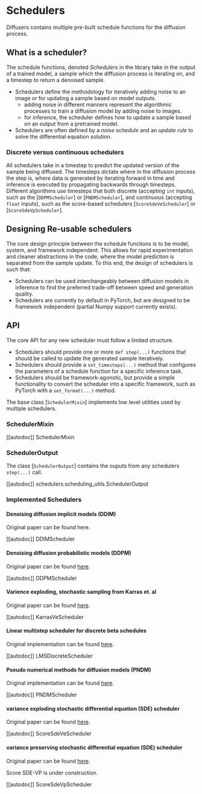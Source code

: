 <!--Copyright 2022 The HuggingFace Team. All rights reserved.

Licensed under the Apache License, Version 2.0 (the "License"); you may not use this file except in compliance with
the License. You may obtain a copy of the License at

http://www.apache.org/licenses/LICENSE-2.0

Unless required by applicable law or agreed to in writing, software distributed under the License is distributed on
an "AS IS" BASIS, WITHOUT WARRANTIES OR CONDITIONS OF ANY KIND, either express or implied. See the License for the
specific language governing permissions and limitations under the License.
-->

# Schedulers

Diffusers contains multiple pre-built schedule functions for the diffusion process.

## What is a scheduler?

The schedule functions, denoted *Schedulers* in the library take in the output of a trained model, a sample which the diffusion process is iterating on, and a timestep to return a denoised sample.

- Schedulers define the methodology for iteratively adding noise to an image or for updating a sample based on model outputs.
    - adding noise in different manners represent the algorithmic processes to train a diffusion model by adding noise to images.
    - for inference, the scheduler defines how to update a sample based on an output from a pretrained model.
- Schedulers are often defined by a *noise schedule* and an *update rule* to solve the differential equation solution.

### Discrete versus continuous schedulers

All schedulers take in a timestep to predict the updated version of the sample being diffused.
The timesteps dictate where in the diffusion process the step is, where data is generated by iterating forward in time and inference is executed by propagating backwards through timesteps.
Different algorithms use timesteps that both discrete (accepting `int` inputs), such as the [`DDPMScheduler`] or [`PNDMScheduler`], and continuous (accepting `float` inputs), such as the score-based schedulers [`ScoreSdeVeScheduler`] or [`ScoreSdeVpScheduler`].

## Designing Re-usable schedulers

The core design principle between the schedule functions is to be model, system, and framework independent.
This allows for rapid experimentation and cleaner abstractions in the code, where the model prediction is separated from the sample update.
To this end, the design of schedulers is such that:

- Schedulers can be used interchangeably between diffusion models in inference to find the preferred trade-off between speed and generation quality.
- Schedulers are currently by default in PyTorch, but are designed to be framework independent (partial Numpy support currently exists).


## API

The core API for any new scheduler must follow a limited structure.
- Schedulers should provide one or more `def step(...)` functions that should be called to update the generated sample iteratively.
- Schedulers should provide a `set_timesteps(...)` method that configures the parameters of a schedule function for a specific inference task.
- Schedulers should be framework-agonstic, but provide a simple functionality to convert the scheduler into a specific framework, such as PyTorch
with a `set_format(...)` method.

The base class [`SchedulerMixin`] implements low level utilities used by multiple schedulers.

### SchedulerMixin
[[autodoc]] SchedulerMixin

### SchedulerOutput
The class [`SchedulerOutput`] contains the ouputs from any schedulers `step(...)` call.

[[autodoc]] schedulers.scheduling_utils.SchedulerOutput

### Implemented Schedulers

#### Denoising diffusion implicit models (DDIM)

Original paper can be found here.

[[autodoc]] DDIMScheduler

#### Denoising diffusion probabilistic models (DDPM)

Original paper can be found [here](https://arxiv.org/abs/2010.02502).

[[autodoc]] DDPMScheduler

#### Varience exploding, stochastic sampling from Karras et. al

Original paper can be found [here](https://arxiv.org/abs/2006.11239).

[[autodoc]] KarrasVeScheduler

#### Linear multistep scheduler for discrete beta schedules

Original implementation can be found [here](https://arxiv.org/abs/2206.00364).


[[autodoc]] LMSDiscreteScheduler

#### Pseudo numerical methods for diffusion models (PNDM)

Original implementation can be found [here](https://github.com/crowsonkb/k-diffusion/blob/481677d114f6ea445aa009cf5bd7a9cdee909e47/k_diffusion/sampling.py#L181).

[[autodoc]] PNDMScheduler

#### variance exploding stochastic differential equation (SDE) scheduler

Original paper can be found [here](https://arxiv.org/abs/2011.13456).

[[autodoc]] ScoreSdeVeScheduler

#### variance preserving stochastic differential equation (SDE) scheduler

Original paper can be found [here](https://arxiv.org/abs/2011.13456).

<Tip warning={true}>

Score SDE-VP is under construction.

</Tip>

[[autodoc]] ScoreSdeVpScheduler
